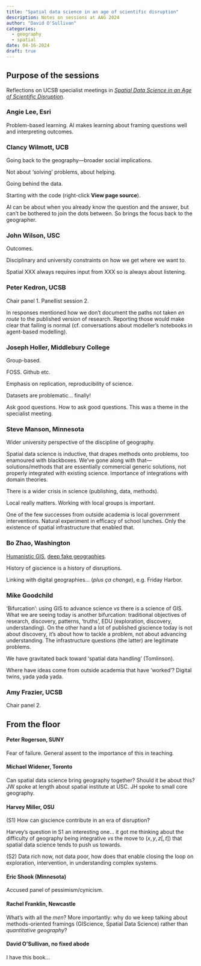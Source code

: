 ```yaml
---
title: "Spatial data science in an age of scientific disruption"
description: Notes on sessions at AAG 2024
author: "David O'Sullivan"
categories:
  - geography
  - spatial
date: 04-16-2024
draft: true
---
```


## Purpose of the sessions
Reflections on UCSB specialist meetings in [_Spatial Data Science in an Age of Scientific Disruption_](https://spatial.ucsb.edu/events/all/2023/spatial-data-science-age-scientific-disruption).

### Angie Lee, Esri
Problem-based learning. AI makes learning about framing questions well and interpreting outcomes.

### Clancy Wilmott, UCB
Going back to the geography&mdash;broader social implications.

Not about 'solving' problems, about helping.

Going behind the data.

Starting with the code (right-click **View page source**).

AI can be about when you already know the question and the answer, but can't be bothered to join the dots between. So brings the focus back to the geographer.

### John Wilson, USC
Outcomes.

Disciplinary and university constraints on how we get where we want to.

Spatial XXX always requires input from XXX so is always about listening.

### Peter Kedron, UCSB
Chair panel 1. Panellist session 2.

In responses mentioned how we don't document the paths not taken _en route_ to the published version of research. Reporting those would make clear that failing is normal (cf. conversations about modeller's notebooks in agent-based modelling).

### Joseph Holler, Middlebury College
Group-based.

FOSS. Github etc.

Emphasis on replication, reproducibility of science.

Datasets are problematic... finally!

Ask good questions. How to ask good questions. This was a theme in the specialist meeting.

### Steve Manson, Minnesota
Wider university perspective of the discipline of geography. 

Spatial data science is inductive, that drapes methods onto problems, too enamoured with blackboxes. We've gone along with that&mdash;solutions/methods that are essentially commercial generic solutions, not properly integrated with existing science. Importance of integrations with domain theories.

There is a wider crisis in science (publishing, data, methods).

Local really matters. Working with local groups is important.

One of the few successes from outside academia is local government interventions. Natural experiment in efficacy of school lunches. Only the existence of spatial infrastructure that enabled that.

### Bo Zhao, Washington
[Humanistic GIS](http://dx.doi.org/10.1080/24694452.2021.2004875), [deep fake geographies](https://doi.org/10.1080/15230406.2021.1910075).

History of giscience is a history of disruptions.

Linking with digital geographies... (_plus ça change_), e.g. Friday Harbor.

### Mike Goodchild
'Bifurcation': using GIS to advance science _vs_ there is a science of GIS. What we are seeing today is another bifurcation: traditional objectives of research, discovery, patterns, 'truths', EDU (exploration, discovery, understanding). On the other hand a lot of published giscience today is not about discovery, it's about how to tackle a problem, not about advancing understanding. The infrastructure questions (the latter) are legitimate problems.

We have gravitated back toward 'spatial data handling' (Tomlinson).

Where have ideas come from outside academia that have 'worked'? Digital twins, yada yada yada.

### Amy Frazier, UCSB
Chair panel 2.

## From the floor
#### Peter Rogerson, SUNY
Fear of failure. General assent to the importance of this in teaching.

#### Michael Widener, Toronto
Can spatial data science bring geography together? Should it be about this? JW spoke at length about spatial institute at USC. JH spoke to small core geography.

#### Harvey Miller, OSU
(S1) How can giscience contribute in an era of disruption? 

Harvey's question in S1  an interesting one... it got me thinking about the difficulty of geography being integrative _vs_ the move to $(x,y,z[,t])$ that spatial data science tends to push us towards.

(S2) Data rich now, not data poor, how does that enable closing the loop on exploration, intervention, in understanding complex systems.

#### Eric Shook (Minnesota)
Accused panel of pessimism/cynicism.

#### Rachel Franklin, Newcastle
What's with all the _men_? More importantly: why do we keep talking about methods-oriented framings (GIScience, Spatial Data Science) rather than _quantitative geography_?

#### David O'Sullivan, no fixed abode
I have this book...
